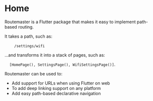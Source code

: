 # Home

Routemaster is a Flutter package that makes it easy to implement path-based routing.

It takes a path, such as:

&nbsp;&nbsp;&nbsp;&nbsp;&nbsp;&nbsp;&nbsp;&nbsp;`/settings/wifi`
     
...and transforms it into a stack of pages, such as:

&nbsp;&nbsp;&nbsp;&nbsp;`[HomePage(), SettingsPage(), WifiSettingsPage()]`.

Routemaster can be used to:

- Add support for URLs when using Flutter on web
- To add deep linking support on any platform
- Add easy path-based declarative navigation
